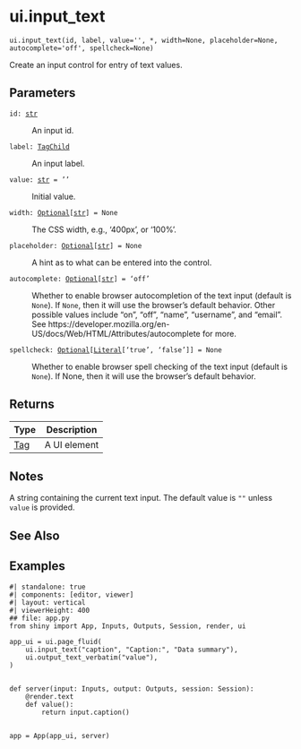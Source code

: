 # ui.input_text { #shiny.ui.input_text }

`ui.input_text(id, label, value='', *, width=None, placeholder=None, autocomplete='off', spellcheck=None)`

Create an input control for entry of text values.

## Parameters

<code><span class="parameter-name">id</span><span class="parameter-annotation-sep">:</span> <span class="parameter-annotation">[str](`str`)</span></code>

:   An input id.

<code><span class="parameter-name">label</span><span class="parameter-annotation-sep">:</span> <span class="parameter-annotation">[TagChild](`htmltools.TagChild`)</span></code>

:   An input label.

<code><span class="parameter-name">value</span><span class="parameter-annotation-sep">:</span> <span class="parameter-annotation">[str](`str`)</span> <span class="parameter-default-sep">=</span> <span class="parameter-default">''</span></code>

:   Initial value.

<code><span class="parameter-name">width</span><span class="parameter-annotation-sep">:</span> <span class="parameter-annotation">[Optional](`typing.Optional`)\[[str](`str`)\]</span> <span class="parameter-default-sep">=</span> <span class="parameter-default">None</span></code>

:   The CSS width, e.g., '400px', or '100%'.

<code><span class="parameter-name">placeholder</span><span class="parameter-annotation-sep">:</span> <span class="parameter-annotation">[Optional](`typing.Optional`)\[[str](`str`)\]</span> <span class="parameter-default-sep">=</span> <span class="parameter-default">None</span></code>

:   A hint as to what can be entered into the control.

<code><span class="parameter-name">autocomplete</span><span class="parameter-annotation-sep">:</span> <span class="parameter-annotation">[Optional](`typing.Optional`)\[[str](`str`)\]</span> <span class="parameter-default-sep">=</span> <span class="parameter-default">'off'</span></code>

:   Whether to enable browser autocompletion of the text input (default is ``None``).
    If `None`, then it will use the browser's default behavior. Other possible values
    include "on", "off", "name", "username", and "email". See
    https://developer.mozilla.org/en-US/docs/Web/HTML/Attributes/autocomplete for
    more.

<code><span class="parameter-name">spellcheck</span><span class="parameter-annotation-sep">:</span> <span class="parameter-annotation">[Optional](`typing.Optional`)\[[Literal](`typing.Literal`)\['true', 'false'\]\]</span> <span class="parameter-default-sep">=</span> <span class="parameter-default">None</span></code>

:   Whether to enable browser spell checking of the text input (default is ``None``). If
    None, then it will use the browser's default behavior.

## Returns

| Type                   | Description   |
|------------------------|---------------|
| [Tag](`htmltools.Tag`) | A UI element  |

## Notes

::: {.callout-note title="Server value"}
A string containing the current text input. The default value is ``""`` unless
``value`` is provided.
:::



## See Also

[](:func:`~shiny.ui.input_text_area`)

## Examples


```shinylive-python
#| standalone: true
#| components: [editor, viewer]
#| layout: vertical
#| viewerHeight: 400
## file: app.py
from shiny import App, Inputs, Outputs, Session, render, ui

app_ui = ui.page_fluid(
    ui.input_text("caption", "Caption:", "Data summary"),
    ui.output_text_verbatim("value"),
)


def server(input: Inputs, output: Outputs, session: Session):
    @render.text
    def value():
        return input.caption()


app = App(app_ui, server)

```

